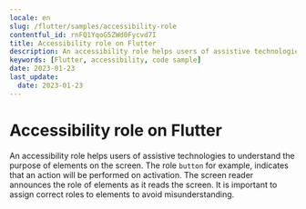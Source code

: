 ```yaml
---
locale: en
slug: /flutter/samples/accessibility-role
contentful_id: rnFQ1YqoG5ZWd0Fycvd7I
title: Accessibility role on Flutter
description: An accessibility role helps users of assistive technologies to understand the purpose of elements on the screen.
keywords: [Flutter, accessibility, code sample]
date: 2023-01-23
last_update:
  date: 2023-01-23
---
```


# Accessibility role on Flutter

An accessibility role helps users of assistive technologies to understand the purpose of elements on the screen. The role `button` for example, indicates that an action will be performed on activation. The screen reader announces the role of elements as it reads the screen. It is important to assign correct roles to elements to avoid misunderstanding.

<CodeSample id="accessibility-role" framework="flutter" locale="en"/>
